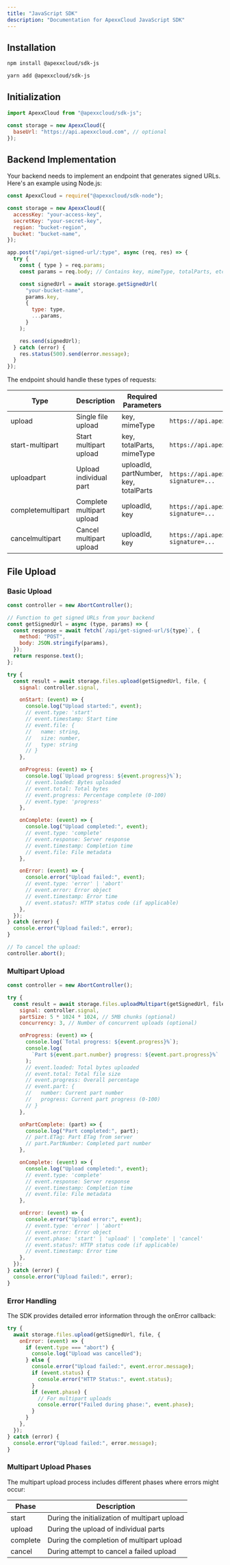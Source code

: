 ```yaml
---
title: "JavaScript SDK"
description: "Documentation for ApexxCloud JavaScript SDK"
---
```


## Installation

<CodeGroup>

```bash npm
npm install @apexxcloud/sdk-js
```

```bash yarn
yarn add @apexxcloud/sdk-js
```

</CodeGroup>

## Initialization

```javascript
import ApexxCloud from "@apexxcloud/sdk-js";

const storage = new ApexxCloud({
  baseUrl: "https://api.apexxcloud.com", // optional
});
```

## Backend Implementation

Your backend needs to implement an endpoint that generates signed URLs. Here's an example using Node.js:

```javascript
const ApexxCloud = require("@apexxcloud/sdk-node");

const storage = new ApexxCloud({
  accessKey: "your-access-key",
  secretKey: "your-secret-key",
  region: "bucket-region",
  bucket: "bucket-name",
});

app.post("/api/get-signed-url/:type", async (req, res) => {
  try {
    const { type } = req.params;
    const params = req.body; // Contains key, mimeType, totalParts, etc.

    const signedUrl = await storage.getSignedUrl(
      "your-bucket-name",
      params.key,
      {
        type: type,
        ...params,
      }
    );

    res.send(signedUrl);
  } catch (error) {
    res.status(500).send(error.message);
  }
});
```

The endpoint should handle these types of requests:

| Type              | Description               | Required Parameters                   | Example Response                                                         |
| ----------------- | ------------------------- | ------------------------------------- | ------------------------------------------------------------------------ |
| upload            | Single file upload        | key, mimeType                         | `https://api.apexxcloud.com/upload?signature=...`                        |
| start-multipart   | Start multipart upload    | key, totalParts, mimeType             | `https://api.apexxcloud.com/multipart/start?signature=...`               |
| uploadpart        | Upload individual part    | uploadId, partNumber, key, totalParts | `https://api.apexxcloud.com/multipart/{uploadId}/upload?signature=...`   |
| completemultipart | Complete multipart upload | uploadId, key                         | `https://api.apexxcloud.com/multipart/{uploadId}/complete?signature=...` |
| cancelmultipart   | Cancel multipart upload   | uploadId, key                         | `https://api.apexxcloud.com/multipart/{uploadId}/cancel?signature=...`   |

## File Upload

### Basic Upload

```javascript
const controller = new AbortController();

// Function to get signed URLs from your backend
const getSignedUrl = async (type, params) => {
  const response = await fetch(`/api/get-signed-url/${type}`, {
    method: "POST",
    body: JSON.stringify(params),
  });
  return response.text();
};

try {
  const result = await storage.files.upload(getSignedUrl, file, {
    signal: controller.signal,

    onStart: (event) => {
      console.log("Upload started:", event);
      // event.type: 'start'
      // event.timestamp: Start time
      // event.file: {
      //   name: string,
      //   size: number,
      //   type: string
      // }
    },

    onProgress: (event) => {
      console.log(`Upload progress: ${event.progress}%`);
      // event.loaded: Bytes uploaded
      // event.total: Total bytes
      // event.progress: Percentage complete (0-100)
      // event.type: 'progress'
    },

    onComplete: (event) => {
      console.log("Upload completed:", event);
      // event.type: 'complete'
      // event.response: Server response
      // event.timestamp: Completion time
      // event.file: File metadata
    },

    onError: (event) => {
      console.error("Upload failed:", event);
      // event.type: 'error' | 'abort'
      // event.error: Error object
      // event.timestamp: Error time
      // event.status?: HTTP status code (if applicable)
    },
  });
} catch (error) {
  console.error("Upload failed:", error);
}

// To cancel the upload:
controller.abort();
```

### Multipart Upload

```javascript
const controller = new AbortController();

try {
  const result = await storage.files.uploadMultipart(getSignedUrl, file, {
    signal: controller.signal,
    partSize: 5 * 1024 * 1024, // 5MB chunks (optional)
    concurrency: 3, // Number of concurrent uploads (optional)

    onProgress: (event) => {
      console.log(`Total progress: ${event.progress}%`);
      console.log(
        `Part ${event.part.number} progress: ${event.part.progress}%`
      );
      // event.loaded: Total bytes uploaded
      // event.total: Total file size
      // event.progress: Overall percentage
      // event.part: {
      //   number: Current part number
      //   progress: Current part progress (0-100)
      // }
    },

    onPartComplete: (part) => {
      console.log("Part completed:", part);
      // part.ETag: Part ETag from server
      // part.PartNumber: Completed part number
    },

    onComplete: (event) => {
      console.log("Upload completed:", event);
      // event.type: 'complete'
      // event.response: Server response
      // event.timestamp: Completion time
      // event.file: File metadata
    },

    onError: (event) => {
      console.error("Upload error:", event);
      // event.type: 'error' | 'abort'
      // event.error: Error object
      // event.phase: 'start' | 'upload' | 'complete' | 'cancel'
      // event.status?: HTTP status code (if applicable)
      // event.timestamp: Error time
    },
  });
} catch (error) {
  console.error("Upload failed:", error);
}
```

### Error Handling

The SDK provides detailed error information through the onError callback:

```javascript
try {
  await storage.files.upload(getSignedUrl, file, {
    onError: (event) => {
      if (event.type === "abort") {
        console.log("Upload was cancelled");
      } else {
        console.error("Upload failed:", event.error.message);
        if (event.status) {
          console.error("HTTP Status:", event.status);
        }
        if (event.phase) {
          // For multipart uploads
          console.error("Failed during phase:", event.phase);
        }
      }
    },
  });
} catch (error) {
  console.error("Upload failed:", error.message);
}
```

### Multipart Upload Phases

The multipart upload process includes different phases where errors might occur:

| Phase    | Description                                   |
| -------- | --------------------------------------------- |
| start    | During the initialization of multipart upload |
| upload   | During the upload of individual parts         |
| complete | During the completion of multipart upload     |
| cancel   | During attempt to cancel a failed upload      |
